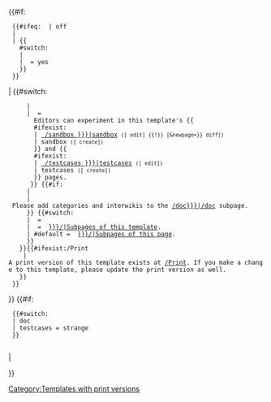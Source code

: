 <noinclude><div></noinclude><div style="clear: both;"></div><!--So right or left floating items don't stick out of the doc box.-->
</div><!--End of green doc box--><!--
  Link box below for the doc meta-data:
-->{{#if: 
  <!--Check if we should show the link box-->
  {{#ifeq: {{{link box|}}} | off
  |
  | {{{doc exist|yes}}}{{
    #switch: {{SUBJECTSPACE}}
    | {{ns:User}}
    | {{ns:Template}} = yes
    }}
  }}

| {{fmbox
  | id = documentation-meta-data
  | image = none
  | style = background-color: #ecfcf4;
  | textstyle = font-style: italic;
  | text = 
    {{#if: {{{link box|}}}
    | {{{link box}}}   <!--Use custom link box content-->
    | {{#if: {{{doc exist|yes}}}
      | <!--/doc exists, link to it-->
        The above documentation is transcluded from [[{{{docpage|{{FULLPAGENAME}}/doc}}}]]. <small style="font-style: normal">([{{fullurl:{{{docpage|{{FULLPAGENAME}}/doc}}}|action=edit}} edit] &#124; [{{fullurl:{{{docpage|{{FULLPAGENAME}}/doc}}}|action=history}} history])</small> <br>
      }}<!-- 
        Add links to /sandbox and /testcases when appropriate:
   -->{{#switch: {{SUBJECTSPACE}}
      | {{ns:User}}
      | {{ns:Template}} = 
        Editors can experiment in this template's {{
        #ifexist: {{{sandbox| {{FULLPAGENAME}}/sandbox }}}
        | [[{{{sandbox| {{FULLPAGENAME}}/sandbox }}}|sandbox]] <small style="font-style: normal">([{{fullurl: {{{sandbox| {{FULLPAGENAME}}/sandbox }}} | action=edit }} edit] {{!}} [{{fullurl:Wikipedia:pagediff | withJS={{urlencode:MediaWiki:Common.js/pagediff.js}}&oldpage={{urlencode:{{{template page|{{FULLPAGENAME}}}}}}}&newpage={{urlencode:{{{sandbox|{{FULLPAGENAME}}/sandbox}}}}}}} diff])</small> 
        | sandbox <small style="font-style: normal">([{{fullurl: {{{sandbox| {{FULLPAGENAME}}/sandbox }}} | action=edit&preload=Template:Documentation/preload-sandbox }} create])</small> 
        }} and {{
        #ifexist: {{{testcases| {{FULLPAGENAME}}/testcases }}}
        | [[{{{testcases| {{FULLPAGENAME}}/testcases }}}|testcases]] <small style="font-style: normal">([{{fullurl: {{{testcases| {{FULLPAGENAME}}/testcases }}} | action=edit }} edit])</small>
        | testcases <small style="font-style: normal">([{{fullurl: {{{testcases| {{FULLPAGENAME}}/testcases }}} | action=edit&preload=Template:Documentation/preload-testcases }} create])</small>
        }} pages. <br>
      }}<!--
        Show the cats and interwiki text, but not 
        if "content" fed or "docname fed" since then it is 
        unclear where to add the cats and interwikis.
   -->{{#if: {{{content|}}} {{{docname fed|}}}
      | 
      | Please add categories and interwikis to the [[{{{docpage|{{FULLPAGENAME}}/doc}}}|/doc]] subpage.
      }}<!--
        Show the "Subpages" link:
   -->{{#switch: {{SUBJECTSPACE}}
      | {{ns:File}} =   <!--Don't show it-->
      | {{ns:Template}} = &#32;[[Special:PrefixIndex/{{{template page|{{FULLPAGENAME}}}}}/|Subpages of this template]].
      | #default = &#32;[[Special:PrefixIndex/{{{template page|{{FULLPAGENAME}}}}}/|Subpages of this page]].
      }}
    }}{{#ifexist:{{FULLPAGENAME}}/Print
     |</br>A print version of this template exists at [[/Print]]. If you make a change to this template, please update the print version as well.[[Category:Templates with print versions]]
    }}
  }}
}}<!--End link box--><!--

  Detect and report strange usage:
-->{{#if:

  <!--Check if {{documentation}} is transcluded 
      on a /doc or /testcases page-->
  {{#switch: {{SUBPAGENAME}}
  | doc
  | testcases = strange
  }}
  <!--More checks can be added here, just return anything
      to make the surrounding if-case trigger-->

| <includeonly>[[Category:Pages with strange ((documentation)) usage|{{main other|Main:}}{{FULLPAGENAME}}]]<!-- Sort on namespace --></includeonly>

}}<noinclude>
</noinclude>